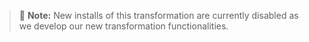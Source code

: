 > 🚧 **Note:** New installs of this transformation are currently disabled as we develop our new transformation functionalities.